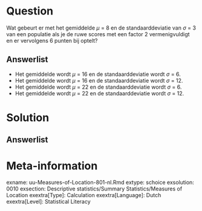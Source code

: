 Question
========
Wat gebeurt er met het gemiddelde $\mu$ = 8 en de standaarddeviatie van $\sigma$ = 3 van een populatie als je de ruwe scores met een factor 2 vermenigvuldigt en er vervolgens 6 punten bij optelt?


  
Answerlist
----------
* Het gemiddelde wordt $\mu$ = 16 en de standaarddeviatie wordt $\sigma$ = 6.
* Het gemiddelde wordt $\mu$ = 16 en de standaarddeviatie wordt $\sigma$ = 12.
* Het gemiddelde wordt $\mu$ = 22 en de standaarddeviatie wordt $\sigma$ = 6. 
* Het gemiddelde wordt $\mu$ = 22 en de standaarddeviatie wordt $\sigma$ = 12.





Solution
========
  


Answerlist
----------



Meta-information
================
exname: uu-Measures-of-Location-801-nl.Rmd
extype: schoice
exsolution: 0010
exsection: Descriptive statistics/Summary Statistics/Measures of Location
exextra[Type]: Calculation
exextra[Language]: Dutch
exextra[Level]: Statistical Literacy
